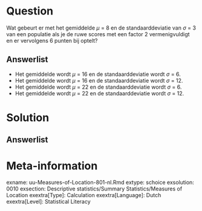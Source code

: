 Question
========
Wat gebeurt er met het gemiddelde $\mu$ = 8 en de standaarddeviatie van $\sigma$ = 3 van een populatie als je de ruwe scores met een factor 2 vermenigvuldigt en er vervolgens 6 punten bij optelt?


  
Answerlist
----------
* Het gemiddelde wordt $\mu$ = 16 en de standaarddeviatie wordt $\sigma$ = 6.
* Het gemiddelde wordt $\mu$ = 16 en de standaarddeviatie wordt $\sigma$ = 12.
* Het gemiddelde wordt $\mu$ = 22 en de standaarddeviatie wordt $\sigma$ = 6. 
* Het gemiddelde wordt $\mu$ = 22 en de standaarddeviatie wordt $\sigma$ = 12.





Solution
========
  


Answerlist
----------



Meta-information
================
exname: uu-Measures-of-Location-801-nl.Rmd
extype: schoice
exsolution: 0010
exsection: Descriptive statistics/Summary Statistics/Measures of Location
exextra[Type]: Calculation
exextra[Language]: Dutch
exextra[Level]: Statistical Literacy
